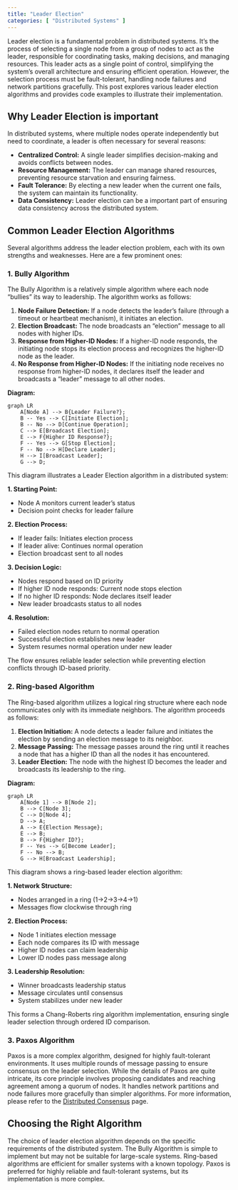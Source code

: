 ```yaml
---
title: "Leader Election"
categories: [ "Distributed Systems" ]
---
```


Leader election is a fundamental problem in distributed systems. It's the process of selecting a single node from a group of nodes to act as the leader, responsible for coordinating tasks, making decisions, and managing resources. This leader acts as a single point of control, simplifying the system's overall architecture and ensuring efficient operation.
 However, the selection process must be fault-tolerant, handling node failures and network partitions gracefully.
 This post explores various leader election algorithms and provides code examples to illustrate their implementation.

## Why Leader Election is important

In distributed systems, where multiple nodes operate independently but need to coordinate, a leader is often necessary for several reasons:

-   **Centralized Control:** A single leader simplifies decision-making and avoids conflicts between nodes.
-   **Resource Management:** The leader can manage shared resources, preventing resource starvation and ensuring fairness.
-   **Fault Tolerance:** By electing a new leader when the current one fails, the system can maintain its functionality.
-   **Data Consistency:** Leader election can be a important part of ensuring data consistency across the distributed system.

## Common Leader Election Algorithms

Several algorithms address the leader election problem, each with its own strengths and weaknesses. Here are a few prominent ones:

### 1. Bully Algorithm

The Bully Algorithm is a relatively simple algorithm where each node "bullies" its way to leadership. The algorithm works as follows:

1.  **Node Failure Detection:** If a node detects the leader's failure (through a timeout or heartbeat mechanism), it initiates an election.
2.  **Election Broadcast:** The node broadcasts an "election" message to all nodes with higher IDs.
3.  **Response from Higher-ID Nodes:** If a higher-ID node responds, the initiating node stops its election process and recognizes the higher-ID node as the leader.
4.  **No Response from Higher-ID Nodes:** If the initiating node receives no response from higher-ID nodes, it declares itself the leader and broadcasts a "leader" message to all other nodes.

**Diagram:**

```mermaid
graph LR
    A[Node A] --> B{Leader Failure?};
    B -- Yes --> C[Initiate Election];
    B -- No --> D[Continue Operation];
    C --> E[Broadcast Election];
    E --> F{Higher ID Response?};
    F -- Yes --> G[Stop Election];
    F -- No --> H[Declare Leader];
    H --> I[Broadcast Leader];
    G --> D;
```

This diagram illustrates a Leader Election algorithm in a distributed system:

**1. Starting Point:**

  - Node A monitors current leader's status
  - Decision point checks for leader failure

**2. Election Process:**

  - If leader fails: Initiates election process
  - If leader alive: Continues normal operation
  - Election broadcast sent to all nodes

**3. Decision Logic:**

  - Nodes respond based on ID priority
  - If higher ID node responds: Current node stops election
  - If no higher ID responds: Node declares itself leader
  - New leader broadcasts status to all nodes

**4. Resolution:**

  - Failed election nodes return to normal operation
  - Successful election establishes new leader
  - System resumes normal operation under new leader

The flow ensures reliable leader selection while preventing election conflicts through ID-based priority.

### 2. Ring-based Algorithm

The Ring-based algorithm utilizes a logical ring structure where each node communicates only with its immediate neighbors. The algorithm proceeds as follows:

1.  **Election Initiation:** A node detects a leader failure and initiates the election by sending an election message to its neighbor.
2.  **Message Passing:** The message passes around the ring until it reaches a node that has a higher ID than all the nodes it has encountered.
3.  **Leader Election:** The node with the highest ID becomes the leader and broadcasts its leadership to the ring.

**Diagram:**

```mermaid
graph LR
    A[Node 1] --> B[Node 2];
    B --> C[Node 3];
    C --> D[Node 4];
    D --> A;
    A --> E{Election Message};
    E --> B;
    B --> F{Higher ID?};
    F -- Yes --> G[Become Leader];
    F -- No --> B;
    G --> H[Broadcast Leadership];
```

This diagram shows a ring-based leader election algorithm:

**1. Network Structure:**

- Nodes arranged in a ring (1→2→3→4→1)
- Messages flow clockwise through ring

**2. Election Process:**

- Node 1 initiates election message
- Each node compares its ID with message
- Higher ID nodes can claim leadership
- Lower ID nodes pass message along

**3. Leadership Resolution:**

- Winner broadcasts leadership status
- Message circulates until consensus
- System stabilizes under new leader

This forms a Chang-Roberts ring algorithm implementation, ensuring single leader selection through ordered ID comparison.

### 3. Paxos Algorithm

Paxos is a more complex algorithm, designed for highly fault-tolerant environments. It uses multiple rounds of message passing to ensure consensus on the leader selection. While the details of Paxos are quite intricate, its core principle involves proposing candidates and reaching agreement among a quorum of nodes. It handles network partitions and node failures more gracefully than simpler algorithms. For more information, please refer to the [Distributed Consensus](/posts/distributed-systems/distributed-consensus/index.html) page.

## Choosing the Right Algorithm

The choice of leader election algorithm depends on the specific requirements of the distributed system. The Bully Algorithm is simple to implement but may not be suitable for large-scale systems. Ring-based algorithms are efficient for smaller systems with a known topology. Paxos is preferred for highly reliable and fault-tolerant systems, but its implementation is more complex.
